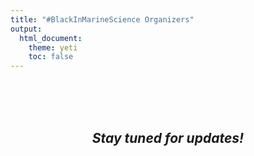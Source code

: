```yaml
---
title: "#BlackInMarineScience Organizers"
output: 
  html_document:
    theme: yeti
    toc: false
---
```



<br>
<br>
<br>
<center>

## *Stay tuned for updates!*



